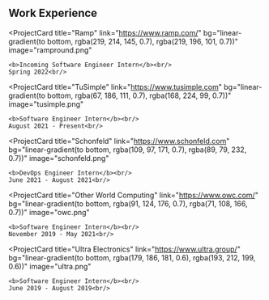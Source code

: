 ## Work Experience

<ProjectCard
  title="Ramp"
  link="https://www.ramp.com/"
  bg="linear-gradient(to bottom, rgba(219, 214, 145, 0.7), rgba(219, 196, 101, 0.7))"
  image="rampround.png"
>
    <b>Incoming Software Engineer Intern</b><br/>
    Spring 2022<br/>
</ProjectCard>

<ProjectCard
  title="TuSimple"
  link="https://www.tusimple.com"
  bg="linear-gradient(to bottom, rgba(67, 186, 111, 0.7), rgba(168, 224, 99, 0.7))"
  image="tusimple.png"
>
    <b>Software Engineer Intern</b><br/>
    August 2021 - Present<br/>
</ProjectCard>

<ProjectCard
  title="Schonfeld"
  link="https://www.schonfeld.com"
  bg="linear-gradient(to bottom, rgba(109, 97, 171, 0.7), rgba(89, 79, 232, 0.7))"
  image="schonfeld.png"
>
    <b>DevOps Engineer Intern</b><br/>
    June 2021 - August 2021<br/>
</ProjectCard>

<ProjectCard
  title="Other World Computing"
  link="https://www.owc.com/"
  bg="linear-gradient(to bottom, rgba(91, 124, 176, 0.7), rgba(71, 108, 166, 0.7))"
  image="owc.png"
>
    <b>Software Engineer Intern</b><br/>
    November 2019 - May 2021<br/>
</ProjectCard>

<ProjectCard
  title="Ultra Electronics"
  link="https://www.ultra.group/"
  bg="linear-gradient(to bottom, rgba(179, 186, 181, 0.6), rgba(193, 212, 199, 0.6))"
  image="ultra.png"
>
    <b>Software Engineer Intern</b><br/>
    June 2019 - August 2019<br/>
</ProjectCard>